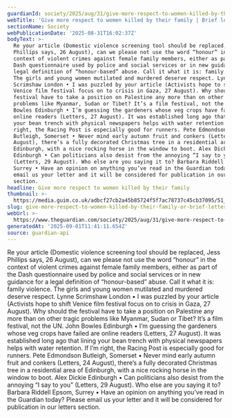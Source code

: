 ```yaml
---
guardianId: society/2025/aug/31/give-more-respect-to-women-killed-by-their-family
webTitle: 'Give more respect to women killed by their family | Brief letters '
sectionName: Society
webPublicationDate: '2025-08-31T16:02:37Z'
bodyText: >-
  Re your article (Domestic violence screening tool should be replaced, Jess
  Phillips says, 26 August), can we please not use the word “honour” in the
  context of violent crimes against female family members, either as part of the
  Dash questionnaire used by police and social services or in new guidance for a
  legal definition of “honour-based” abuse. Call it what it is: family violence.
  The girls and young women mutilated and murdered deserve respect. Lynne
  Scrimshaw London • I was puzzled by your article (Activists hope to shift
  Venice film festival focus on to crisis in Gaza, 27 August). Why should the
  festival have to take a position on Palestine any more than on other tragic
  problems like Myanmar, Sudan or Tibet? It’s a film festival, not the UN. John
  Bowles Edinburgh • I’m guessing the gardeners whose veg crops have failed are
  online readers (Letters, 27 August). It was established long ago that lining
  your bean trench with physical newspapers helps with water retention. If I’m
  right, the Racing Post is especially good for runners. Pete Edmondson
  Butleigh, Somerset • Never mind early autumn fruit and conkers (Letters, 24
  August), there’s a fully decorated Christmas tree in a residential area of
  Edinburgh, with a nice rocking horse in the window to boot. Alex Dickie
  Edinburgh • Can politicians also desist from the annoying “I say to you”
  (Letters, 29 August). Who else are you saying it to? Barbara Riddell Epsom,
  Surrey • Have an opinion on anything you’ve read in the Guardian today? Please
  email us your letter and it will be considered for publication in our letters
  section.
headline: Give more respect to women killed by their family
thumbnail: >-
  https://media.guim.co.uk/adbcf27cb2a45b85724f5f7ac78737c45cb37095/51_0_2964_2372/500.jpg
slug: give-more-respect-to-women-killed-by-their-family-or-brief-letters
webUrl: >-
  https://www.theguardian.com/society/2025/aug/31/give-more-respect-to-women-killed-by-their-family
generatedAt: '2025-09-01T11:41:11.654Z'
source: guardian-api
---
```

Re your article (Domestic violence screening tool should be replaced, Jess Phillips says, 26 August), can we please not use the word “honour” in the context of violent crimes against female family members, either as part of the Dash questionnaire used by police and social services or in new guidance for a legal definition of “honour-based” abuse. Call it what it is: family violence. The girls and young women mutilated and murdered deserve respect. Lynne Scrimshaw London • I was puzzled by your article (Activists hope to shift Venice film festival focus on to crisis in Gaza, 27 August). Why should the festival have to take a position on Palestine any more than on other tragic problems like Myanmar, Sudan or Tibet? It’s a film festival, not the UN. John Bowles Edinburgh • I’m guessing the gardeners whose veg crops have failed are online readers (Letters, 27 August). It was established long ago that lining your bean trench with physical newspapers helps with water retention. If I’m right, the Racing Post is especially good for runners. Pete Edmondson Butleigh, Somerset • Never mind early autumn fruit and conkers (Letters, 24 August), there’s a fully decorated Christmas tree in a residential area of Edinburgh, with a nice rocking horse in the window to boot. Alex Dickie Edinburgh • Can politicians also desist from the annoying “I say to you” (Letters, 29 August). Who else are you saying it to? Barbara Riddell Epsom, Surrey • Have an opinion on anything you’ve read in the Guardian today? Please email us your letter and it will be considered for publication in our letters section.
